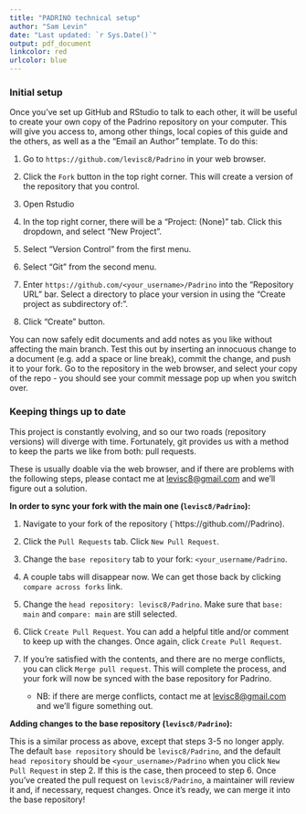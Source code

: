 ```yaml
---
title: "PADRINO technical setup"
author: "Sam Levin"
date: "Last updated: `r Sys.Date()`"
output: pdf_document
linkcolor: red
urlcolor: blue
---
```


### Initial setup

Once you've set up GitHub and RStudio to talk to each other, it will be useful to create your own copy of the Padrino repository on your computer. This will give you access to, among other things, local copies of this guide and the others, as well as a the "Email an Author" template. To do this:

1. Go to `https://github.com/levisc8/Padrino` in your web browser.

2. Click the `Fork` button in the top right corner. This will create a version of the repository that you control.

3. Open Rstudio

4. In the top right corner, there will be a "Project: (None)" tab. Click this dropdown, and select "New Project".

5. Select "Version Control" from the first menu.

6. Select "Git" from the second menu.

7. Enter `https://github.com/<your_username>/Padrino` into the "Repository URL" bar. Select a directory to place your version in using the "Create project as subdirectory of:".

8. Click "Create" button.

You can now safely edit documents and add notes as you like without affecting the main branch. Test this out by inserting an innocuous change to a document (e.g. add a space or line break), commit the change, and push it to your fork. Go to the repository in the web browser, and select your copy of the repo - you should see your commit message pop up when you switch over.

### Keeping things up to date

This project is constantly evolving, and so our two roads (repository versions) will diverge with time. Fortunately, git provides us with a method to keep the parts we like from both: pull requests.

These is usually doable via the web browser, and if there are problems with the following steps, please contact me at <levisc8@gmail.com> and we'll figure out a solution.

**In order to sync your fork with the main one (`levisc8/Padrino`):**

1. Navigate to your fork of the repository (`https://github.com/<your_username>/Padrino).

2. Click the `Pull Requests` tab. Click `New Pull Request`.

3. Change the `base repository` tab to your fork: `<your_username/Padrino`.

4. A couple tabs will disappear now. We can get those back by clicking `compare across forks` link.

5. Change the `head repository: levisc8/Padrino`. Make sure that `base: main` and `compare: main` are still selected. 

6. Click `Create Pull Request`. You can add a helpful title and/or comment to keep up with the changes. Once again, click `Create Pull Request`. 

7. If you're satisfied with the contents, and there are no merge conflicts, you can click `Merge pull request`. This will complete the process, and your fork will now be synced with the base repository for Padrino. 

    - NB: if there are merge conflicts, contact me at <levisc8@gmail.com> and we'll figure something out.

**Adding changes to the base repository (`levisc8/Padrino`):**    

This is a similar process as above, except that steps 3-5 no longer apply. The default `base repository` should be `levisc8/Padrino`, and the default `head repository` should be `<your_username>/Padrino` when you click `New Pull Request` in step 2. If this is the case, then proceed to step 6. Once you've created the pull request on `levisc8/Padrino`, a maintainer will review it and, if necessary, request changes. Once it's ready, we can merge it into the base repository!



